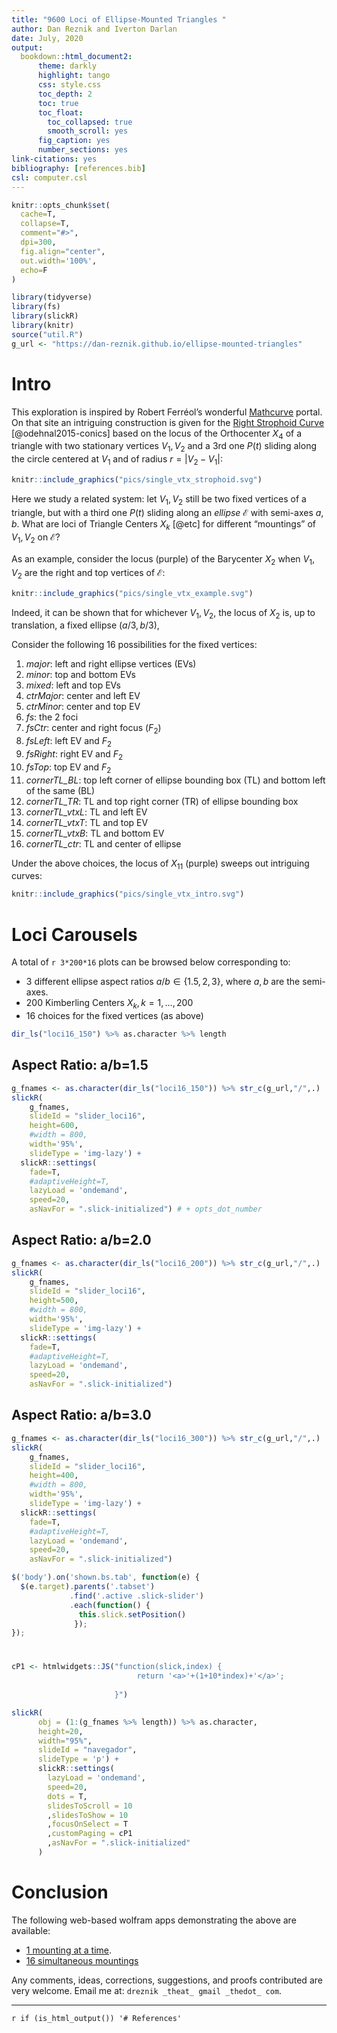```yaml
--- 
title: "9600 Loci of Ellipse-Mounted Triangles "
author: Dan Reznik and Iverton Darlan
date: July, 2020
output:
  bookdown::html_document2:
      theme: darkly
      highlight: tango
      css: style.css
      toc_depth: 2
      toc: true
      toc_float:
        toc_collapsed: true
        smooth_scroll: yes
      fig_caption: yes
      number_sections: yes
link-citations: yes
bibliography: [references.bib]
csl: computer.csl
---
```


<!-- "default", "cerulean", "journal", "flatly", "darkly", "readable", "spacelab", "united", "cosmo", "lumen", "paper", "sandstone", "simplex", "yeti" -->

```r
knitr::opts_chunk$set(
  cache=T,
  collapse=T,
  comment="#>",
  dpi=300,
  fig.align="center",
  out.width='100%',
  echo=F
)
```

```r
library(tidyverse)
library(fs)
library(slickR)
library(knitr)
source("util.R")
g_url <- "https://dan-reznik.github.io/ellipse-mounted-triangles"
```

# Intro

This exploration is inspired by Robert Ferréol's wonderful [Mathcurve](https://mathcurve.com/index.htm) portal. On that site an intriguing construction is given for the [Right Strophoid Curve]([https://mathcurve.com/courbes2d.gb/strophoiddroite/strophoiddroite.shtml) [@odehnal2015-conics] based on the locus of the Orthocenter $X_4$ of a triangle with two stationary vertices $V_1,V_2$ and a 3rd one $P(t)$ sliding along the circle centered at $V_1$ and of radius $r=|V_2-V_1|$:

```r
knitr::include_graphics("pics/single_vtx_strophoid.svg")
```

Here we study a related system: let $V_1,V_2$ still be two fixed vertices of a triangle, but with a third one $P(t)$ sliding along an *ellipse* $\mathcal{E}$ with semi-axes $a,b$. What are loci of Triangle Centers $X_k$ [@etc] for different "mountings" of $V_1,V_2$ on $\mathcal{E}$?

As an example, consider the locus (purple) of the Barycenter $X_2$ when $V_1,V_2$ are the right and top vertices of $\mathcal{E}$: 

```r
knitr::include_graphics("pics/single_vtx_example.svg")
```

Indeed, it can be shown that for whichever $V_1,V_2$, the locus of $X_2$ is, up to translation, a fixed ellipse $(a/3,b/3)$,

Consider the following 16 possibilities for the fixed vertices:

1. *major*: left and right ellipse vertices (EVs)
1. *minor*: top and bottom EVs
1. *mixed*: left and top EVs
1. *ctrMajor*: center and left EV
1. *ctrMinor*: center and top EV 
1. *fs*: the 2 foci
1. *fsCtr*: center and right focus ($F_2$)
1. *fsLeft*: left EV and $F_2$
1. *fsRight*: right EV and $F_2$
1. *fsTop*: top EV and $F_2$
1. *cornerTL_BL*: top left corner of ellipse bounding box (TL) and bottom left of the same (BL)
1. *cornerTL_TR*: TL and top right corner (TR) of ellipse bounding box
1. *cornerTL_vtxL*: TL and left EV
1. *cornerTL_vtxT*: TL and top EV
1. *cornerTL_vtxB*: TL and bottom EV
1. *cornerTL_ctr*: TL and center of ellipse

Under the above choices, the locus of $X_{11}$ (purple) sweeps out intriguing curves:

```r
knitr::include_graphics("pics/single_vtx_intro.svg")
```

# Loci Carousels {.tabset .tabset-fade .tabset-pills}

A total of `r 3*200*16` plots can be browsed below corresponding to:

+ 3 different ellipse aspect ratios $a/b\in\{1.5,2,3\}$, where $a,b$ are the semi-axes.
+ 200 Kimberling Centers $X_k,k=1,\ldots,200$
+ 16 choices for the fixed vertices (as above)

```r
dir_ls("loci16_150") %>% as.character %>% length
```

## Aspect Ratio: a/b=1.5 {-}

```r
g_fnames <- as.character(dir_ls("loci16_150")) %>% str_c(g_url,"/",.)
slickR(
    g_fnames,
    slideId = "slider_loci16",
    height=600,
    #width = 800,
    width='95%',
    slideType = 'img-lazy') + 
  slickR::settings(
    fade=T,
    #adaptiveHeight=T,
    lazyLoad = 'ondemand',
    speed=20,
    asNavFor = ".slick-initialized") # + opts_dot_number
```

## Aspect Ratio: a/b=2.0 {-}

```r
g_fnames <- as.character(dir_ls("loci16_200")) %>% str_c(g_url,"/",.)
slickR(
    g_fnames,
    slideId = "slider_loci16",
    height=500,
    #width = 800,
    width='95%',
    slideType = 'img-lazy') + 
  slickR::settings(
    fade=T,
    #adaptiveHeight=T,
    lazyLoad = 'ondemand',
    speed=20,
    asNavFor = ".slick-initialized")
```

## Aspect Ratio: a/b=3.0 {-}

```r
g_fnames <- as.character(dir_ls("loci16_300")) %>% str_c(g_url,"/",.)
slickR(
    g_fnames,
    slideId = "slider_loci16",
    height=400,
    #width = 800,
    width='95%',
    slideType = 'img-lazy') + 
  slickR::settings(
    fade=T,
    #adaptiveHeight=T,
    lazyLoad = 'ondemand',
    speed=20,
    asNavFor = ".slick-initialized")
```

```js
$('body').on('shown.bs.tab', function(e) {
  $(e.target).parents('.tabset')
             .find('.active .slick-slider')
             .each(function() {
               this.slick.setPosition()
              });
});
```

# {.navegador .unlisted .unnumbered}

```r
cP1 <- htmlwidgets::JS("function(slick,index) {
                            return '<a>'+(1+10*index)+'</a>';
                            
                       }")

slickR(
      obj = (1:(g_fnames %>% length)) %>% as.character,
      height=20,
      width="95%",
      slideId = "navegador",
      slideType = 'p') + 
      slickR::settings(
        lazyLoad = 'ondemand',
        speed=20,
        dots = T,
        slidesToScroll = 10
        ,slidesToShow = 10
        ,focusOnSelect = T
        ,customPaging = cP1
        ,asNavFor = ".slick-initialized"
      )
```


# Conclusion

The following web-based wolfram apps demonstrating the above are available:

- [1 mounting at a time](https://www.wolframcloud.com/objects/user-abf31092-d7c1-4e49-8701-dc65d547b021/locus%20vertex%20ellipse%20single%20v1).
- [16 simultaneous mountings](https://www.wolframcloud.com/objects/user-abf31092-d7c1-4e49-8701-dc65d547b021/locus%20vertex%20ellipse%20v1)

Any comments, ideas, corrections, suggestions, and proofs contributed are very welcome. Email me at: `dreznik _theat_ gmail _thedot_ com`.

***

`r if (is_html_output()) '# References'`

